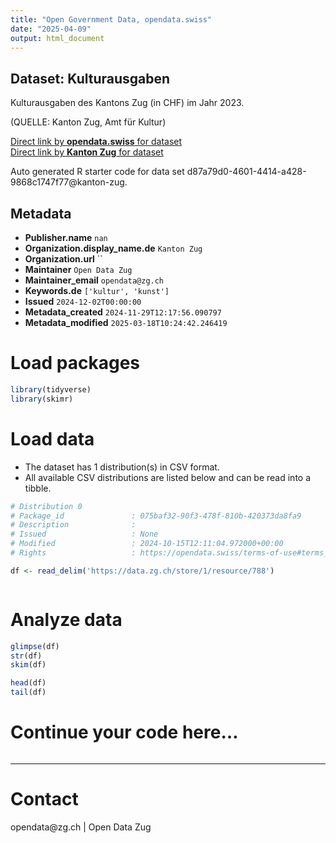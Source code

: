 ```yaml
---
title: "Open Government Data, opendata.swiss"
date: "2025-04-09"
output: html_document
---
```


## Dataset: Kulturausgaben

Kulturausgaben des Kantons Zug (in CHF) im Jahr 2023.

(QUELLE: Kanton Zug, Amt für Kultur)

[Direct link by **opendata.swiss** for dataset](https://opendata.swiss/de/dataset/kulturausgaben)<br>
[Direct link by **Kanton Zug** for dataset](https://www.zg.ch/behoerden/gesundheitsdirektion/statistikfachstelle/themen/16-sport-und-kultur/kultur)

Auto generated R starter code for data set d87a79d0-4601-4414-a428-9868c1747f77@kanton-zug.

## Metadata

- **Publisher.name** `nan`
- **Organization.display_name.de** `Kanton Zug`
- **Organization.url** ``
- **Maintainer** `Open Data Zug`
- **Maintainer_email** `opendata@zg.ch`
- **Keywords.de** `['kultur', 'kunst']`
- **Issued** `2024-12-02T00:00:00`
- **Metadata_created** `2024-11-29T12:17:56.090797`
- **Metadata_modified** `2025-03-18T10:24:42.246419`


# Load packages

```r

library(tidyverse)
library(skimr)

```

# Load data

-   The dataset has 1 distribution(s) in CSV format.
-   All available CSV distributions are listed below and can be read into a tibble.

```r

# Distribution 0
# Package_id               : 075baf32-90f3-478f-810b-420373da8fa9
# Description              : 
# Issued                   : None
# Modified                 : 2024-10-15T12:11:04.972000+00:00
# Rights                   : https://opendata.swiss/terms-of-use#terms_open

df <- read_delim('https://data.zg.ch/store/1/resource/788')



```

# Analyze data

```r

glimpse(df)
str(df)
skim(df)

head(df)
tail(df)

```

# Continue your code here...

```r

```

------------------------------------------------------------------------

# Contact

opendata@zg.ch | Open Data Zug
